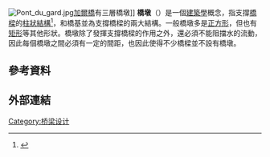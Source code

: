 {{noteTA|1=zh-cn:桥墩;zh-tw:橋墩;zh-hk:橋躉;}}
{{Expand|time=2016-02-28T11:02:01+00:00}}
{{About|支撐橋樑的柱狀結構|中華人民共和國浙江省溫州市蒼南縣下轄的鎮|桥墩镇}}
[[Image:Pont_du_gard.jpg|thumb]][[加爾橋|加爾橋]]有三層橋墩]]
'''橋墩'''（{{Lang-en|pier}}）是一個[[建築學|建築學]]概念，指支撐[[橋樑|橋樑]]的[[柱狀|柱狀]][[結構|結構]]<ref>{{Cite book
 | last =Abbett
 | first =Robert W.
 | authorlink =
 | title =American Civil Engineering Practice
 | publisher =John Wiley & Sons
 | series =
 | volume =III
 | edition =
 | year =1957
 | location =New York
 | pages =26–32
 | isbn =}}</ref>，和橋基並為支撐橋樑的兩大結構。一般橋墩多是[[正方形|正方形]]，但也有[[矩形|矩形]]等其他形狀。橋墩除了發揮支撐橋樑的作用之外，還必須不能阻擋水的流動，因此每個橋墩之間必須有一定的間距，也因此使得不少橋樑並不設有橋墩。

== 參考資料 ==
{{Reflist|2}}

== 外部連結 ==
{{Commons_category|Piers (architecture)}}

[[Category:桥梁设计|Category:桥梁设计]]